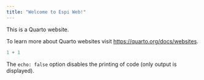 ```yaml
---
title: "Welcome to Espi Web!"
---
```


This is a Quarto website.

To learn more about Quarto websites visit <https://quarto.org/docs/websites>.

```r
1 + 1
```

The `echo: false` option disables the printing of code (only output is displayed).
